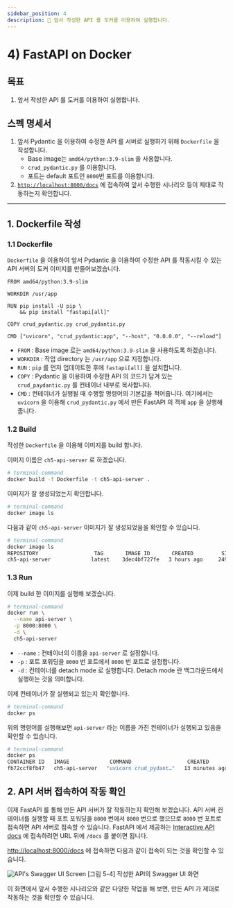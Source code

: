 ```yaml
---
sidebar_position: 4
description: 📌 앞서 작성한 API 를 도커를 이용하여 실행합니다.
---
```


# 4) FastAPI on Docker

## 목표

1. 앞서 작성한 API 를 도커를 이용하여 실행합니다.

## 스펙 명세서

1. 앞서 Pydantic 을 이용하여 수정한 API 를 서버로 실행하기 위해 `Dockerfile` 을 작성합니다.
    - Base image는 `amd64/python:3.9-slim` 을 사용합니다.
    - `crud_pydantic.py` 를 이용합니다.
    - 포트는 default 포트인 `8000`번 포트를 이용합니다.
2. [`http://localhost:8000/docs`](http://localhost:8000/docs) 에 접속하여 앞서 수행한 시나리오 등이 제대로 작동하는지 확인합니다.

---

## 1. Dockerfile 작성

### 1.1 Dockerfile

`Dockerfile` 을 이용하여 앞서 Pydantic 을 이용하여 수정한 API 를 작동시킬 수 있는 API 서버의 도커 이미지를 만들어보겠습니다.

<CodeDescription>

```docker  title="Dockerfile"
FROM amd64/python:3.9-slim

WORKDIR /usr/app

RUN pip install -U pip \
    && pip install "fastapi[all]"

COPY crud_pydantic.py crud_pydantic.py

CMD ["uvicorn", "crud_pydantic:app", "--host", "0.0.0.0", "--reload"]
```

- `FROM` : Base image 로는 `amd64/python:3.9-slim` 을 사용하도록 하겠습니다.
- `WORKDIR` : 작업 directory 는 `/usr/app` 으로 지정합니다.
- `RUN` : `pip` 를 먼저 업데이트한 후에 `fastapi[all]` 을 설치합니다.
- `COPY` : Pydantic 을 이용하여 수정한 API 의 코드가 담겨 있는 `crud_paydantic.py` 를 컨테이너 내부로 복사합니다.
- `CMD` : 컨테이너가 실행될 때 수행할 명령어의 기본값을 적어줍니다. 여기에서는 `uvicorn` 을 이용해 `crud_pydantic.py` 에서 만든 FastAPI 의 객체 `app` 을 실행해 줍니다.

</CodeDescription>

### 1.2 Build

작성한 `Dockerfile` 을 이용해 이미지를 build 합니다.

이미지 이름은 `ch5-api-server` 로 하겠습니다.

```bash
# terminal-command
docker build -f Dockerfile -t ch5-api-server .
```

이미지가 잘 생성되었는지 확인합니다.

```bash
# terminal-command
docker image ls
```

다음과 같이 `ch5-api-server` 이미지가 잘 생성되었음을 확인할 수 있습니다.

```bash
# terminal-command
docker image ls
REPOSITORY                  TAG       IMAGE ID       CREATED         SIZE
ch5-api-server             latest    3dec4bf727fe   3 hours ago     249MB
```

### 1.3 Run

이제 build 한 이미지를 실행해 보겠습니다.

<CodeDescription>

```bash
# terminal-command
docker run \
  --name api-server \
  -p 8000:8000 \
  -d \
  ch5-api-server
```

- `--name` : 컨테이너의 이름을 `api-server` 로 설정합니다.
- `-p` : 포트 포워딩을 `8000` 번 포트에서 `8000` 번 포트로 설정합니다.
- `-d` : 컨테이너를 detach mode 로 실행합니다. Detach mode 란 백그라운드에서 실행하는 것을 의미합니다.

</CodeDescription>

이제 컨테이너가 잘 실행되고 있는지 확인합니다.

```bash
# terminal-command
docker ps
```

위의 명령어를 실행해보면 `api-server` 라는 이름을 가진 컨테이너가 실행되고 있음을 확인할 수 있습니다.

```bash
# terminal-command
docker ps
CONTAINER ID   IMAGE             COMMAND                  CREATED          STATUS          PORTS                    NAMES
fb72ccf8fb47   ch5-api-server   "uvicorn crud_pydant…"   13 minutes ago   Up 13 minutes   0.0.0.0:8000->8000/tcp   api-server
```

## 2. API 서버 접속하여 작동 확인

이제 FastAPI 를 통해 만든 API 서버가 잘 작동하는지 확인해 보겠습니다.
API 서버 컨테이너를 실행할 때 포트 포워딩을 `8000` 번에서 `8000` 번으로 했으므로 `8000` 번 포트로 접속하면 API 서버로 접속할 수 있습니다.
FastAPI 에서 제공하는 [Interactive API docs](https://fastapi.tiangolo.com/tutorial/first-steps/#interactive-api-docs) 에 접속하려면 URL 뒤에 `/docs` 를 붙이면 됩니다.

[http://localhost:8000/docs](http://localhost:8000/docs) 에 접속하면 다음과 같이 접속이 되는 것을 확인할 수 있습니다.

<div style={{textAlign: 'center'}}>

![API's Swagger UI Screen](./img/fastapi-4.png)
[그림 5-4] 작성한 API의 Swagger UI 화면

</div>

이 화면에서 앞서 수행한 시나리오와 같은 다양한 작업을 해 보면, 만든 API 가 제대로 작동하는 것을 확인할 수 있습니다.
